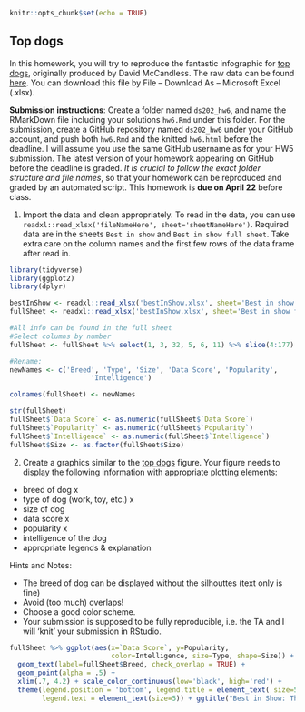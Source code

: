 ```r
knitr::opts_chunk$set(echo = TRUE)
```

## Top dogs

In this homework, you will try to reproduce the fantastic infographic for [top dogs](https://informationisbeautiful.net/visualizations/best-in-show-whats-the-top-data-dog/), originally produced by David McCandless. The raw data can be found [here](https://docs.google.com/spreadsheets/d/1l_HfF5EaN-QgnLc2UYdCc7L2CVrk0p3VdGB1godOyhk/edit#gid=10). You can download this file by File -- Download As -- Microsoft Excel (.xlsx).

**Submission instructions**: Create a folder named `ds202_hw6`, and name the RMarkDown file including your solutions `hw6.Rmd` under this folder. For the submission, create a GitHub repository named `ds202_hw6` under your GitHub account, and push both `hw6.Rmd` and the knitted `hw6.html` before the deadline. I will assume you use the same GitHub username as for your HW5 submission. The latest version of your homework appearing on GitHub before the deadline is graded. *It is crucial to follow the exact folder structure and file names*, so that your homework can be reproduced and graded by an automated script. This homework is **due on April 22** before class.

1. Import the data and clean appropriately. To read in the data, you can use `readxl::read_xlsx('fileNameHere', sheet='sheetNameHere')`. Required data are in the sheets `Best in show` and `Best in show full sheet`. Take extra care on the column names and the first few rows of the data frame after read in.

```r
library(tidyverse)
library(ggplot2)
library(dplyr)

bestInShow <- readxl::read_xlsx('bestInShow.xlsx', sheet='Best in show')
fullSheet <- readxl::read_xlsx('bestInShow.xlsx', sheet='Best in show full sheet')

#All info can be found in the full sheet
#Select columns by number
fullSheet <- fullSheet %>% select(1, 3, 32, 5, 6, 11) %>% slice(4:177) %>% drop_na()

#Rename:
newNames <- c('Breed', 'Type', 'Size', 'Data Score', 'Popularity', 
                    'Intelligence')

colnames(fullSheet) <- newNames

str(fullSheet)
fullSheet$`Data Score` <- as.numeric(fullSheet$`Data Score`)
fullSheet$`Popularity` <- as.numeric(fullSheet$`Popularity`)
fullSheet$`Intelligence` <- as.numeric(fullSheet$`Intelligence`)
fullSheet$Size <- as.factor(fullSheet$Size)
```

2. Create a graphics similar to the  [top dogs](https://informationisbeautiful.net/visualizations/best-in-show-whats-the-top-data-dog/) figure. Your figure needs to display the following information with appropriate plotting elements:

- breed of dog x
- type of dog (work, toy, etc.) x
- size of dog 
- data score x
- popularity x
- intelligence of the dog 
- appropriate legends & explanation

Hints and Notes:

- The breed of dog can be displayed without the silhouttes (text only is fine)
- Avoid (too much) overlaps!
- Choose a good color scheme.
- Your submission is supposed to be fully reproducible, i.e. the TA and I will 'knit' your submission in RStudio. 

```r
fullSheet %>% ggplot(aes(x=`Data Score`, y=Popularity, 
                         color=Intelligence, size=Type, shape=Size)) + 
  geom_text(label=fullSheet$Breed, check_overlap = TRUE) +
  geom_point(alpha = .5) + 
  xlim(.7, 4.2) + scale_color_continuous(low='black', high='red') + 
  theme(legend.position = 'bottom', legend.title = element_text( size=5), 
        legend.text = element_text(size=5)) + ggtitle("Best in Show: The Ultimate Dog Data")
```







